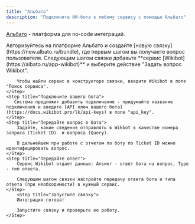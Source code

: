 ```yaml
---
title: "Альбато"
description: "Подключите ИИ-бота к любому сервису с помощью Альбато"
---
```

[Альбато](https://albato.ru/) - платформа для no-code интеграций.

<Steps>
    <Step title="Создайте связку в Альбато">
        Авторизуйтесь на платформе Альбато и создайте [новую связку](https://new.albato.ru/bundle), где первым шагом вы получаете вопрос пользователя.
    </Step>
    <Step title="Добавьте сервис Wikibot">
        Следующим шагом связки добавьте **сервис [Wikibot](https://albato.ru/app-wikibot)** и выберите действие "Задать вопрос Wikibot".
        
        Чтобы найти сервис в конструкторе связки, введите Wikibot в поле "Поиск сервиса".
    </Step>
    <Step title="Подключите вашего бота">
       Система предложит добавить подключение - придумайте название подключения и введите [API ключ вашего бота](https://docs.wikibot.pro/lk/api-keys) в поле "api_key".
    </Step>
    <Step title="Передайте вопрос в бота">
        Задайте, какие сведения отправлять в Wikbot в качестве номера запроса (Ticket ID)  и вопроса (Query).
        
        В дальнейшем при работе с отчетом по боту по Ticket ID можно идентифицировать вопрос.
    </Step>
    <Step title="Передайте ответ">
        Сервис Wikibot отдает данные: Answer - ответ бота на вопрос, Type - тип ответа. 
        
        Следующим шагом связки настройте передачу ответа бота и типа ответа (при необходимости) в нужный сервис.
    </Step>
        <Step title="Запустите связку">
        Интеграция готова!

        Запустите связку и проверьте ее работу.
    </Step>
</Steps>